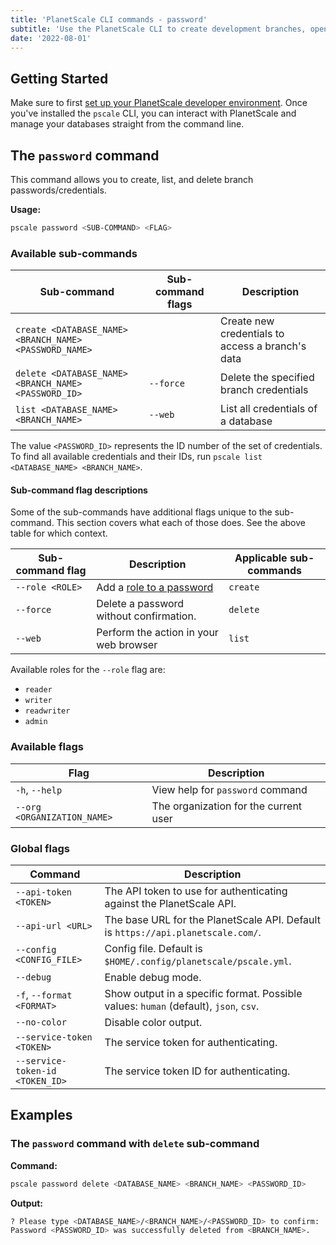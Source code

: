 ```yaml
---
title: 'PlanetScale CLI commands - password'
subtitle: 'Use the PlanetScale CLI to create development branches, open deploy requests, and make non-blocking schema changes directly from your terminal.'
date: '2022-08-01'
---
```


## Getting Started

Make sure to first [set up your PlanetScale developer environment](/docs/concepts/planetscale-environment-setup). Once you've installed the `pscale` CLI, you can interact with PlanetScale and manage your databases straight from the command line.

## The `password` command

This command allows you to create, list, and delete branch passwords/credentials.

**Usage:**

```bash
pscale password <SUB-COMMAND> <FLAG>
```

### Available sub-commands

| **Sub-command**                                        | **Sub-command flags** | **Description**                                  |
| ------------------------------------------------------ | --------------------- | ------------------------------------------------ |
| `create <DATABASE_NAME> <BRANCH_NAME> <PASSWORD_NAME>` |                       | Create new credentials to access a branch's data |
| `delete <DATABASE_NAME> <BRANCH_NAME> <PASSWORD_ID>`   | `--force`             | Delete the specified branch credentials          |
| `list <DATABASE_NAME> <BRANCH_NAME>`                   | `--web`               | List all credentials of a database               |

The value `<PASSWORD_ID>` represents the ID number of the set of credentials. To find all available credentials and their IDs, run `pscale list <DATABASE_NAME> <BRANCH_NAME>`.

#### Sub-command flag descriptions

Some of the sub-commands have additional flags unique to the sub-command. This section covers what each of those does. See the above table for which context.

| **Sub-command flag** | **Description**                                           | **Applicable sub-commands** |
| -------------------- | --------------------------------------------------------- | --------------------------- |
| `--role <ROLE>`      | Add a [role to a password](/docs/concepts/password-roles) | `create`                    |
| `--force`            | Delete a password without confirmation.                   | `delete`                    |
| `--web`              | Perform the action in your web browser                    | `list`                      |

Available roles for the `--role` flag are:

- `reader`
- `writer`
- `readwriter`
- `admin`

### Available flags

| **Flag**                    | **Description**                       |
| --------------------------- | ------------------------------------- |
| `-h`, `--help`              | View help for `password` command      |
| `--org <ORGANIZATION_NAME>` | The organization for the current user |

### Global flags

| **Command**                     | **Description**                                                                      |
| ------------------------------- | ------------------------------------------------------------------------------------ |
| `--api-token <TOKEN>`           | The API token to use for authenticating against the PlanetScale API.                 |
| `--api-url <URL>`               | The base URL for the PlanetScale API. Default is `https://api.planetscale.com/`.     |
| `--config <CONFIG_FILE>`        | Config file. Default is `$HOME/.config/planetscale/pscale.yml`.                      |
| `--debug`                       | Enable debug mode.                                                                   |
| `-f`, `--format <FORMAT>`       | Show output in a specific format. Possible values: `human` (default), `json`, `csv`. |
| `--no-color`                    | Disable color output.                                                                |
| `--service-token <TOKEN>`       | The service token for authenticating.                                                |
| `--service-token-id <TOKEN_ID>` | The service token ID for authenticating.                                             |

## Examples

### The `password` command with `delete` sub-command

**Command:**

```bash
pscale password delete <DATABASE_NAME> <BRANCH_NAME> <PASSWORD_ID>
```

**Output:**

```bash
? Please type <DATABASE_NAME>/<BRANCH_NAME>/<PASSWORD_ID> to confirm:
Password <PASSWORD_ID> was successfully deleted from <BRANCH_NAME>.
```
